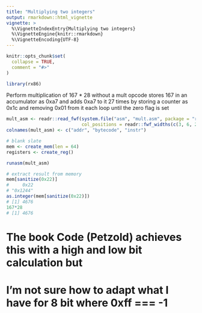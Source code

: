 ```yaml
---
title: "Multiplying two integers"
output: rmarkdown::html_vignette
vignette: >
  %\VignetteIndexEntry{Multiplying two integers}
  %\VignetteEngine{knitr::rmarkdown}
  %\VignetteEncoding{UTF-8}
---
```


```r
knitr::opts_chunk$set(
  collapse = TRUE,
  comment = "#>"
)
```

```r
library(rx86)
```

Perform multiplication of 167 * 28 without a mult opcode
stores 167 in an accumulator as 0xa7 and adds 0xa7 to it 27 times
by storing a counter as 0x1c and removing 0x01 from it each loop
until the zero flag is set
```r
mult_asm <- readr::read_fwf(system.file("asm", "mult.asm", package = "rx86"), 
                            col_positions = readr::fwf_widths(c(3, 6, 20)))
colnames(mult_asm) <- c("addr", "bytecode", "instr")
```
```r
# blank slate
mem <- create_mem(len = 64)
registers <- create_reg()
```

```r
runasm(mult_asm)
```

```r
# extract result from memory
mem[sanitize(0x22)]
#     0x22 
# "0x1244" 
as.integer(mem[sanitize(0x22)])
# [1] 4676
167*28
# [1] 4676
```

# The book Code (Petzold) achieves this with a high and low bit calculation but 
# I'm not sure how to adapt what I have for 8 bit where 0xff === -1
